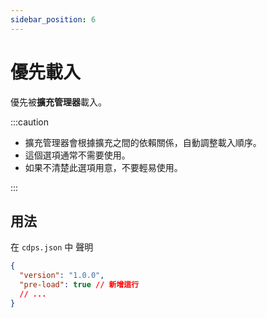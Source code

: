 ```yaml
---
sidebar_position: 6
---
```


# 優先載入

優先被**擴充管理器**載入。

:::caution

- 擴充管理器會根據擴充之間的依賴關係，自動調整載入順序。
- 這個選項通常不需要使用。
- 如果不清楚此選項用意，不要輕易使用。

:::

## 用法

在 `cdps.json` 中 聲明

```json
{
  "version": "1.0.0",
  "pre-load": true // 新增這行
  // ...
}
```
